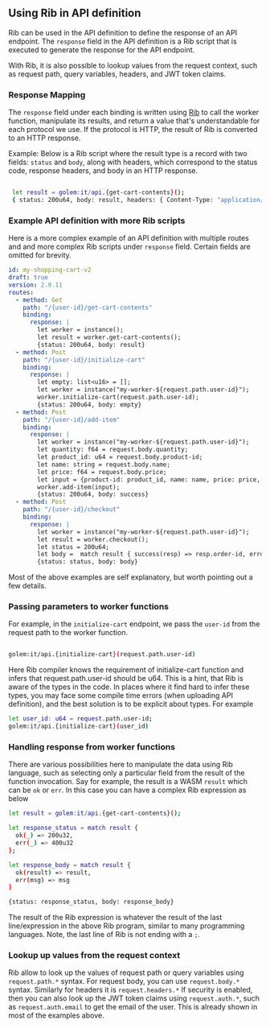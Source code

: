 ## Using Rib in API definition

Rib can be used in the API definition to define the response of an API endpoint.
The `response` field in the API definition is a Rib script that is executed to generate the response for the API endpoint.

With Rib, it is also possible to lookup values from the request context, such as request path, query variables, headers, and JWT token claims.

### Response Mapping

The `response` field under each binding is written using [Rib](/docs/rib) to call the worker function, manipulate its results,
and return a value that's understandable for each protocol we use. If the protocol is HTTP,
the result of Rib is converted to an HTTP response.

Example: Below is a Rib script where the result type is a record with two fields: `status` and `body`,
along with headers, which correspond to the status code, response headers, and body in an HTTP response.

```bash filename="Terminal" copy

 let result = golem:it/api.{get-cart-contents}();
 { status: 200u64, body: result, headers: { Content-Type: "application/json" } }

```

### Example API definition with more Rib scripts

Here is a more complex example of an API definition with multiple routes and
and more complex Rib scripts under `response` field. Certain fields are omitted for brevity.

```yaml
id: my-shopping-cart-v2
draft: true
version: 2.0.11
routes:
  - method: Get
    path: "/{user-id}/get-cart-contents"
    binding:
      response: |
        let worker = instance();
        let result = worker.get-cart-contents();
        {status: 200u64, body: result}
  - method: Post
    path: "/{user-id}/initialize-cart"
    binding:
      response: |
        let empty: list<u16> = [];
        let worker = instance("my-worker-${request.path.user-id}");
        worker.initialize-cart(request.path.user-id);
        {status: 200u64, body: empty}
  - method: Post
    path: "/{user-id}/add-item"
    binding:
      response: |
        let worker = instance("my-worker-${request.path.user-id}");
        let quantity: f64 = request.body.quantity;
        let product_id: u64 = request.body.product-id;
        let name: string = request.body.name;
        let price: f64 = request.body.price;
        let input = {product-id: product_id, name: name, price: price, quantity: quantity};
        worker.add-item(input);
        {status: 200u64, body: success}
  - method: Post
    path: "/{user-id}/checkout"
    binding:
      response: |
        let worker = instance("my-worker-${request.path.user-id}");
        let result = worker.checkout();
        let status = 200u64;
        let body =  match result { success(resp) => resp.order-id, error(msg) => msg };
        {status: status, body: body}
```

Most of the above examples are self explanatory, but worth pointing out a few details.

### Passing parameters to worker functions

For example, in the `initialize-cart` endpoint, we pass the `user-id` from the request path to the worker function.

```bash filename="Terminal" copy

golem:it/api.{initialize-cart}(request.path.user-id)

```

Here Rib compiler knows the requirement of initialize-cart function and infers that request.path.user-id should be u64.
This is a hint, that Rib is aware of the types in the code. In places where it find hard to infer these types, you may face
some compile time errors (when uploading API definition), and the best solution is to be explicit about types. For example

```bash filename="Terminal" copy
let user_id: u64 = request.path.user-id;
golem:it/api.{initialize-cart}(user_id)

```

### Handling response from worker functions

There are various possibilities here to manipulate the data using Rib
language, such as selecting only a particular field from the result of the function invocation. Say for example, the result is a WASM `result` which can be `ok` or `err`. In this case you
can have a complex Rib expression as below

```bash filename="Terminal" copy
let result = golem:it/api.{get-cart-contents}();

let response_status = match result {
  ok(_) => 200u32,
  err(_) => 400u32
};

let response_body = match result {
  ok(result) => result,
  err(msg) => msg
}

{status: response_status, body: response_body}

```

The result of the Rib expression is whatever the result of the last line/expression in the above Rib program, similar to many programming languages.
Note, the last line of Rib is not ending with a `;`.

### Lookup up values from the request context

Rib allow to look up the values of request path or query variables using `request.path.*` syntax.
For request body, you can use `request.body.*` syntax. Similarly for headers it is `request.headers.*`
If security is enabled, then you can also look up the JWT token claims using `request.auth.*`, such as
`request.auth.email` to get the email of the user. This is already shown in most of the examples above.
